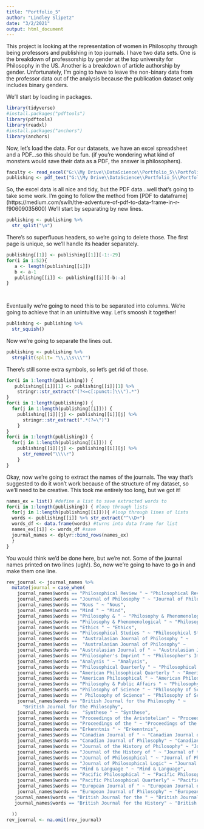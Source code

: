 ```yaml
---
title: "Portfolio_5"
author: "Lindley Slipetz"
date: "3/2/2021"
output: html_document
---
```


This project is looking at the representation of women in Philosophy through being professors and publishing in top journals. I have two data sets. One is the breakdown of professorship by gender at the top university for Philosophy in the US. Another is a breakdown of article authorship by gender. Unfortunately, I'm going to have to leave the non-binary data from the professor data out of the analysis because the publication dataset only includes binary genders.

We'll start by loading in packages.

```r
library(tidyverse)
#install.packages("pdftools")
library(pdftools)
library(readxl)
#install.packages("anchors")
library(anchors)
```

Now, let's load the data. For our datasets, we have an excel spreadsheet and a PDF...so this should be fun. (if you're wondering what kind of monsters would save their data as a PDF, the answer is philosophers).

```r
faculty <- read_excel("G:\\My Drive\\DataScience\\Portfolio_5\\Portfolio_5\\data\\faculty.xlsx", sheet = 1)
publishing <- pdf_text("G:\\My Drive\\DataScience\\Portfolio_5\\Portfolio_5\\data\\publishing.pdf")
```

So, the excel data is all nice and tidy, but the PDF data...well that's going to take some work. I'm going to follow the method from [PDF to dataframe] (https://medium.com/swlh/the-adventure-of-pdf-to-data-frame-in-r-f90609035600) We'll start by separating by new lines.

```r
publishing <- publishing %>%
  str_split("\n")
```

There's so superfluous headers, so we're going to delete those. The first page is unique, so we'll handle its header separately.

```r
publishing[[1]] <- publishing[[1]][-1:-29]
for(i in 1:52){
   a <- length(publishing[[i]])
   b <- a-1
   publishing[[i]] <- publishing[[i]][-b:-a]
}

  
```

Eventually we're going to need this to be separated into columns. We're going to achieve that in an unintuitive way. Let's smoosh it together!

```r
publishing <- publishing %>%
  str_squish()
```

Now we're going to separate the lines out.

```r
publishing <- publishing %>%
  strsplit(split= "\\,\\s\\\"")
```

There's still some extra symbols, so let's get rid of those.

```r
for(i in 1:length(publishing)) {
   publishing[[i]][1] <- publishing[[i]][1] %>%
    stringr::str_extract("(?<=c[:punct:]\\\").*")
}
for(i in 1:length(publishing)) {
  for(j in 1:length(publishing[[i]])) {
    publishing[[i]][j] <- publishing[[i]][j] %>%
      stringr::str_extract(".*(?=\")")
    }
}
for(i in 1:length(publishing)) {
  for(j in 1:length(publishing[[i]])) {
    publishing[[i]][j] <- publishing[[i]][j] %>%
      str_remove("\\\\r")
    }
}


```

Okay, now we're going to extract the names of the journals. The way that's suggested to do it won't work because of the structure of my dataset, so we'll need to be creative. This took me entirely too long, but we got it!

```r
names_ex = list() #define a list to save extracted words to
for(i in 1:length(publishing)) { #loop through lists
  for(j in 1:length(publishing[[i]])){ #loop through lines of lists
  words <- publishing[[i]] %>% str_extract("^\\D+")
  words_df <- data.frame(words) #turns into data frame for list
  names_ex[[i]] <- words_df #save 
  journal_names <- dplyr::bind_rows(names_ex)
  }
}


```

You would think we'd be done here, but we're not. Some of the journal names printed on two lines (ugh!). So, now we're going to have to go in and make them one line.

```r
rev_journal <- journal_names %>%
  mutate(journal = case_when(
    journal_names$words == "Philosophical Review " ~ "Philosophical Review",
    journal_names$words == "Journal of Philosophy " ~ "Journal of Philosophy",
    journal_names$words == "Nous " ~ "Nous",
    journal_names$words == "Mind " ~ "Mind",
    journal_names$words == "Philosophy & " ~ "Philosophy & Phenomenological",
    journal_names$words == "Philosophy & Phenomenological " ~ "Philosophy & Phenomenological",
    journal_names$words == "Ethics " ~ "Ethics",
    journal_names$words == "Philosophical Studies " ~ "Philosophical Studies",
    journal_names$words ==	"Australasian Journal of Philosophy " ~  	"Australasian Journal of Philosophy",
    journal_names$words ==	"Australasian Journal of Philosophy" ~  	"Australasian Journal of Philosophy",
    journal_names$words == "Australasian Journal of " ~ "Australasian Journal of Philosophy",
    journal_names$words == "Philosopher's Imprint " ~ "Philosopher's Imprint",
    journal_names$words == "Analysis " ~ "Analysis",
    journal_names$words == "Philosophical Quarterly " ~ "Philosophical Quarterly",
    journal_names$words == "American Philosophical Quarterly " ~ "American Philosophical Quarterly",
    journal_names$words == "American Philosophical " ~ "American Philosophical Quarterly",  
    journal_names$words == "Philosophy & Public Affairs " ~ "Philosophy & Public Affairs",
    journal_names$words == "Philosophy of Science " ~ "Philosophy of Science",
    journal_names$words == " Philosophy of Science" ~ "Philosophy of Science",
    journal_names$words == "British Journal for the Philosophy " ~
      "British Journal for the Philosophy",
    journal_names$words ==  "Synthese " ~ "Synthese",
    journal_names$words == "Proceedings of the Aristotelian" ~ "Proceedings of the Aristotelian",
    journal_names$words == "Proceedings of the " ~ "Proceedings of the Aristotelian",
    journal_names$words == "Erkenntnis " ~ "Erkenntnis",
    journal_names$words == "Canadian Journal of " ~ "Canadian Journal of Philosophy",
    journal_names$words == "Canadian Journal of Philosophy" ~ "Canadian Journal of Philosophy",
    journal_names$words == "Journal of the History of Philosophy" ~ "Journal of the History of Philosophy",
    journal_names$words == "Journal of the History of " ~ "Journal of the History of Philosophy",
    journal_names$words == "Journal of Philosophical " ~ "Journal of Philosophical Logic",
    journal_names$words == "Journal of Philosophical Logic" ~ "Journal of Philosophical Logic",
    journal_names$words == "Mind & Language " ~ "Mind & Language",
    journal_names$words == "Pacific Philosophical " ~ "Pacific Philosophical Quarterly",
    journal_names$words == "Pacific Philosophical Quarterly" ~ "Pacific Philosophical Quarterly",
    journal_names$words == "European Journal of " ~ "European Journal of Philosophy",
    journal_names$words == "European Journal of Philosophy" ~ "European Journal of Philosophy",
   journal_names$words == "British Journal for the " ~ "British Journal for the History of Philosophy",
   journal_names$words == "British Journal for the History" ~ "British Journal for the History of Philosophy"
    
  ))
rev_journal <- na.omit(rev_journal)
```
